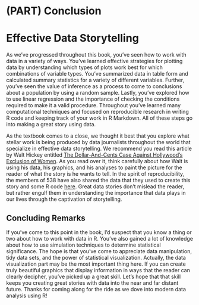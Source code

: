 # (PART) Conclusion {-} 

# Effective Data Storytelling

As we've progressed throughout this book, you've seen how to work with data in a variety of ways.  You've learned effective strategies for plotting data by understanding which types of plots work best for which combinations of variable types.  You've summarized data in table form and calculated summary statistics for a variety of different variables.  Further, you've seen the value of inference as a process to come to conclusions about a population by using a random sample.  Lastly, you've explored how to use linear regression and the importance of checking the conditions required to make it a valid procedure.  Throughout you've learned many computational techniques and focused on reproducible research in writing R code and keeping track of your work in R Markdown.  All of these steps go into making a great story using data.

As the textbook comes to a close, we thought it best that you explore what stellar work is being produced by data journalists throughout the world that specialize in effective data storytelling.  We recommend you read this article by Walt Hickey entitled [The Dollar-And-Cents Case Against Hollywood’s Exclusion of Women](http://fivethirtyeight.com/features/the-dollar-and-cents-case-against-hollywoods-exclusion-of-women/).  As you read over it, think carefully about how Walt is using his data, his graphics, and his analyses to paint the picture for the reader of what the story is he wants to tell.  In the spirit of reproducibility, the members of 538 have also shared the data that they used to create this story and some R code [here](https://github.com/fivethirtyeight/data/tree/master/bechdel).  Great data stories don't mislead the reader, but rather engulf them in understanding the importance that data plays in our lives through the captivation of storytelling.

## Concluding Remarks {#conclusion}

If you've come to this point in the book, I'd suspect that you know a thing or two about how to work with data in R.  You've also gained a lot of knowledge about how to use simulation techniques to determine statistical significance.  The hope is that you've come to appreciate data manipulation, tidy data sets, and the power of statistical visualization.  Actually, the data visualization part may be the most important thing here.  If you can create truly beautiful graphics that display information in ways that the reader can clearly decipher, you've picked up a great skill.  Let's hope that that skill keeps you creating great stories with data into the near and far distant future.  Thanks for coming along for the ride as we dove into modern data analysis using R!